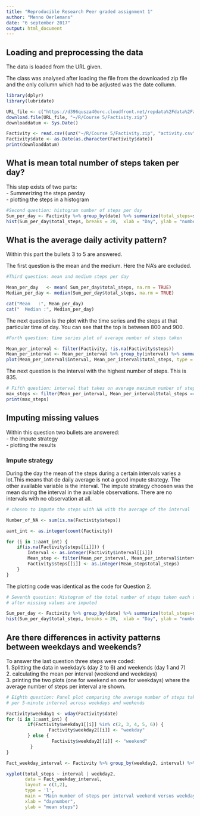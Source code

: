 ---
title: "Reproducible Research Peer graded assignment 1"
author: "Menno Oerlemans"
date: "6 september 2017"
output: html_document
---

## Loading and preprocessing the data
The data is loaded from the URL given.

The class was analysed after loading the file from the downloaded zip file and the only collumn which had to be adjusted was the date collumn.

```{r}
library(dplyr)
library(lubridate)

URL_file <- c("https://d396qusza40orc.cloudfront.net/repdata%2Fdata%2Factivity.zip")
download.file(URL_file, "~/R/Course 5/Factivity.zip")
downloaddatum <- Sys.Date()

Factivity <- read.csv((unz("~/R/Course 5/Factivity.zip", "activity.csv")))
Factivity$date <- as.Date(as.character(Factivity$date))
print(downloaddatum)

```


## What is mean total number of steps taken per day?
This step exists of two parts:  
- Summerizing the steps perday  
- plotting the steps in a histogram   

```{r}
#Second question: histogram number of steps per day
Sum_per_day <- Factivity %>% group_by(date) %>% summarize(total_steps=sum(steps))
hist(Sum_per_day$total_steps, breaks = 20,  xlab = "Day", ylab = "number of steps", main = "Number of steps per day")

```

## What is the average daily activity pattern?

Within this part the bullets 3 to 5 are answered.

The first question is the mean and the medium. Here the NA's are excluded.
```{r}
#Third question: mean and medium steps per day

Mean_per_day   <- mean( Sum_per_day$total_steps, na.rm = TRUE)
Median_per_day <- median(Sum_per_day$total_steps, na.rm = TRUE)

cat("Mean   :", Mean_per_day)
cat("  Median :", Median_per_day)
```

The next question is the plot with the time series and the steps at that particular time of day. You can see that the top is between 800 and 900.

```{r}
#Forth question: time series plot of average number of steps taken

Mean_per_interval <- filter(Factivity, !is.na(Factivity$steps))
Mean_per_interval <- Mean_per_interval %>% group_by(interval) %>% summarize(total_steps=mean(steps))
plot(Mean_per_interval$interval, Mean_per_interval$total_steps, type = 'l',xlab = "daynumber", ylab = "number of steps", main = "Average number of steps per interval")
```

The next question is the interval with the highest number of steps. This is 835. 

```{r}
# Fifth question: interval that takes on average maximum number of steps per day
max_steps <- filter(Mean_per_interval, Mean_per_interval$total_steps == max(Mean_per_interval$total_steps))
print(max_steps)
```

## Imputing missing values
Within this question two bullets are answered:  
- the impute strategy  
- plotting the results  

### Impute strategy
During the day the mean of the steps during a certain intervals varies a lot.This means that de daily average is not a good impute strategy. The other available variable is the interval. The impute strategy choosen was the mean during the interval in the available observations. There are no intervals with no observation at all.

```{r}
# chosen to impute the steps with NA with the average of the interval 

Number_of_NA <- sum(is.na(Factivity$steps))

aant_int <- as.integer(count(Factivity))

for (i in 1:aant_int) {
    if(is.na(Factivity$steps[[i]])) {
        Interval <- as.integer(Factivity$interval[[i]])
        Mean_step <- filter(Mean_per_interval, Mean_per_interval$interval == Interval)
        Factivity$steps[[i]] <- as.integer(Mean_step$total_steps)
    } 
}
```

The plotting code was identical as the code for Question 2.

```{r}
# Seventh question: Histogram of the total number of steps taken each day 
# after missing values are imputed

Sum_per_day <- Factivity %>% group_by(date) %>% summarize(total_steps=sum(steps))
hist(Sum_per_day$total_steps, breaks = 20,  xlab = "Day", ylab = "number of steps", main = "Number of steps per day")

```

## Are there differences in activity patterns between weekdays and weekends?

To answer the last question three steps were coded:  
1. Splitting the data in weekday's (day 2 to 6) and weekends (day 1 and 7)  
2. calculating the mean per interval (weekend and weekdays)  
3. printing the two plots (one for weekend en one for weekdays) where the average number of steps per interval are shown.  


```{r}
# Eighth question: Panel plot comparing the average number of steps taken
# per 5-minute interval across weekdays and weekends

Factivity$weekday1 <- wday(Factivity$date)
for (i in 1:aant_int) {
        if(Factivity$weekday1[[i]] %in% c(2, 3, 4, 5, 6)) {
                Factivity$weekday2[[i]] <- "weekday"    
        } else {
                 Factivity$weekday2[[i]] <- "weekend"
         }
}

Fact_weekday_interval <- Factivity %>% group_by(weekday2, interval) %>% summarize(total_steps=mean(steps))

xyplot(total_steps ~ interval | weekday2, 
       data = Fact_weekday_interval, 
       layout = c(1,2), 
       type = 'l', 
       main = "Main number of steps per interval weekend versus weekday",
       xlab = "daynumber", 
       ylab = "mean steps")

```
